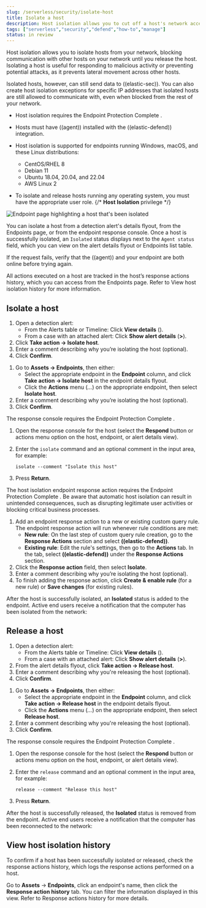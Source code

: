 ```yaml
---
slug: /serverless/security/isolate-host
title: Isolate a host
description: Host isolation allows you to cut off a host's network access until you release it.
tags: ["serverless","security","defend","how-to","manage"]
status: in review
---
```


<DocBadge template="technical preview" />
<div id="host-isolation-ov"></div>

Host isolation allows you to isolate hosts from your network, blocking communication with other hosts on your network until you release the host. Isolating a host is useful for responding to malicious activity or preventing potential attacks, as it prevents lateral movement across other hosts.

Isolated hosts, however, can still send data to ((elastic-sec)). You can also create <DocLink slug="/serverless/security/host-isolation-exceptions">host isolation exceptions</DocLink> for specific IP addresses that isolated hosts are still allowed to communicate with, even when blocked from the rest of your network.

<DocCallOut title="Requirements">

* Host isolation requires the Endpoint Protection Complete <DocLink slug="/serverless/elasticsearch/manage-project" text="project feature"/>.

* Hosts must have ((agent)) installed with the ((elastic-defend)) integration.

* Host isolation is supported for endpoints running Windows, macOS, and these Linux distributions:

    * CentOS/RHEL 8
    * Debian 11
    * Ubuntu 18.04, 20.04, and 22.04
    * AWS Linux 2

* To isolate and release hosts running any operating system, you must have the appropriate user role. {/* **Host Isolation** <DocLink slug="/serverless/security/endpoint-management-req">privilege</DocLink> */}

</DocCallOut>

![Endpoint page highlighting a host that's been isolated](../images/host-isolation-ov/-management-admin-isolated-host.png)

You can isolate a host from a detection alert's details flyout, from the Endpoints page, or from the endpoint response console. Once a host is successfully isolated, an `Isolated` status displays next to the `Agent status` field, which you can view on the alert details flyout or Endpoints list table.

<DocCallOut title="Tip">
If the request fails, verify that the ((agent)) and your endpoint are both online before trying again.
</DocCallOut>

All actions executed on a host are tracked in the host’s response actions history, which you can access from the Endpoints page. Refer to <DocLink slug="/serverless/security/isolate-host" section="view-host-isolation-history">View host isolation history</DocLink> for more information.

<div id="isolate-a-host"></div>

## Isolate a host

<DocAccordion buttonContent="Isolate a host from a detection alert">

1. Open a detection alert:
    * From the Alerts table or Timeline: Click **View details** (<DocIcon type="expand" title="View details" />).
    * From a case with an attached alert: Click **Show alert details** (**>**).
1. Click **Take action → Isolate host**.
1. Enter a comment describing why you’re isolating the host (optional).
1. Click **Confirm**.

</DocAccordion>

<DocAccordion buttonContent="Isolate a host from an endpoint">

1. Go to **Assets → Endpoints**, then either:
    * Select the appropriate endpoint in the **Endpoint** column, and click **Take action → Isolate host** in the endpoint details flyout.
    * Click the **Actions** menu (*...*) on the appropriate endpoint, then select **Isolate host**.
1. Enter a comment describing why you’re isolating the host (optional).
1. Click **Confirm**.

</DocAccordion>

<DocAccordion buttonContent="Isolate a host from the response console">

<DocCallOut title="Note">
The response console requires the Endpoint Protection Complete <DocLink slug="/serverless/elasticsearch/manage-project" text="project feature"/>.
</DocCallOut>

1. Open the response console for the host (select the **Respond** button or actions menu option on the host, endpoint, or alert details view).
1. Enter the `isolate` command and an optional comment in the input area, for example:

    `isolate --comment "Isolate this host"`

1. Press **Return**.

</DocAccordion>

<DocAccordion buttonContent="Automatically isolate a host using a rule's endpoint response action">

<DocCallOut title="Note">
The host isolation endpoint response action requires the Endpoint Protection Complete <DocLink slug="/serverless/elasticsearch/manage-project" text="project feature"/>.
</DocCallOut>

<DocCallOut title="Important" color="warning">
Be aware that automatic host isolation can result in unintended consequences, such as disrupting legitimate user activities or blocking critical business processes.
</DocCallOut>

1. Add an endpoint response action to a new or existing custom query rule. The endpoint response action will run whenever rule conditions are met:
    * **New rule**: On the last step of <DocLink slug="/serverless/security/rules-create" section="create-a-custom-query-rule">custom query rule</DocLink> creation, go to the **Response Actions** section and select **((elastic-defend))**.
    * **Existing rule**: Edit the rule's settings, then go to the **Actions** tab. In the tab, select **((elastic-defend))** under the **Response Actions** section.
1. Click the **Response action** field, then select **Isolate**.
1. Enter a comment describing why you’re isolating the host (optional).
1. To finish adding the response action, click **Create & enable rule** (for a new rule) or **Save changes** (for existing rules).

</DocAccordion>

After the host is successfully isolated, an **Isolated** status is added to the endpoint. Active end users receive a notification that the computer has been isolated from the network:

<DocImage size="l" url="../images/host-isolation-ov/-management-admin-host-isolated-notif.png" alt="Host isolated notification message" />

<div id="release-a-host"></div>

## Release a host

<DocAccordion buttonContent="Release a host from a detection alert">

1. Open a detection alert:
    * From the Alerts table or Timeline: Click **View details** (<DocIcon type="expand" title="View details" />).
    * From a case with an attached alert: Click **Show alert details** (**>**).
1. From the alert details flyout, click **Take action → Release host**.
1. Enter a comment describing why you're releasing the host (optional).
1. Click **Confirm**.

</DocAccordion>

<DocAccordion buttonContent="Release a host from an endpoint">

1. Go to **Assets → Endpoints**, then either:
    * Select the appropriate endpoint in the **Endpoint** column, and click **Take action → Release host** in the endpoint details flyout.
    * Click the **Actions** menu (*...*) on the appropriate endpoint, then select **Release host**.
1. Enter a comment describing why you're releasing the host (optional).
1. Click **Confirm**.

</DocAccordion>

<DocAccordion buttonContent="Release a host from the response console">

<DocCallOut title="Note">
The response console requires the Endpoint Protection Complete <DocLink slug="/serverless/elasticsearch/manage-project" text="project feature"/>.
</DocCallOut>

1. Open the response console for the host (select the **Respond** button or actions menu option on the host, endpoint, or alert details view).
1. Enter the `release` command and an optional comment in the input area, for example:

    `release --comment "Release this host"`

1. Press **Return**.

</DocAccordion>

After the host is successfully released, the **Isolated** status is removed from the endpoint. Active end users receive a notification that the computer has been reconnected to the network:

<DocImage size="l" url="../images/host-isolation-ov/-management-admin-host-released-notif.png" alt="Host released notification message" />

<div id="view-host-isolation-details"></div>

## View host isolation history

To confirm if a host has been successfully isolated or released, check the response actions history, which logs the response actions performed on a host.

Go to **Assets** → **Endpoints**, click an endpoint's name, then click the **Response action history** tab. You can filter the information displayed in this view. Refer to <DocLink slug="/serverless/security/response-actions-history">Response actions history</DocLink> for more details.

<DocImage size="xl" url="../images/host-isolation-ov/-management-admin-response-actions-history-endpoint-details.png" alt="Response actions history page UI" />

